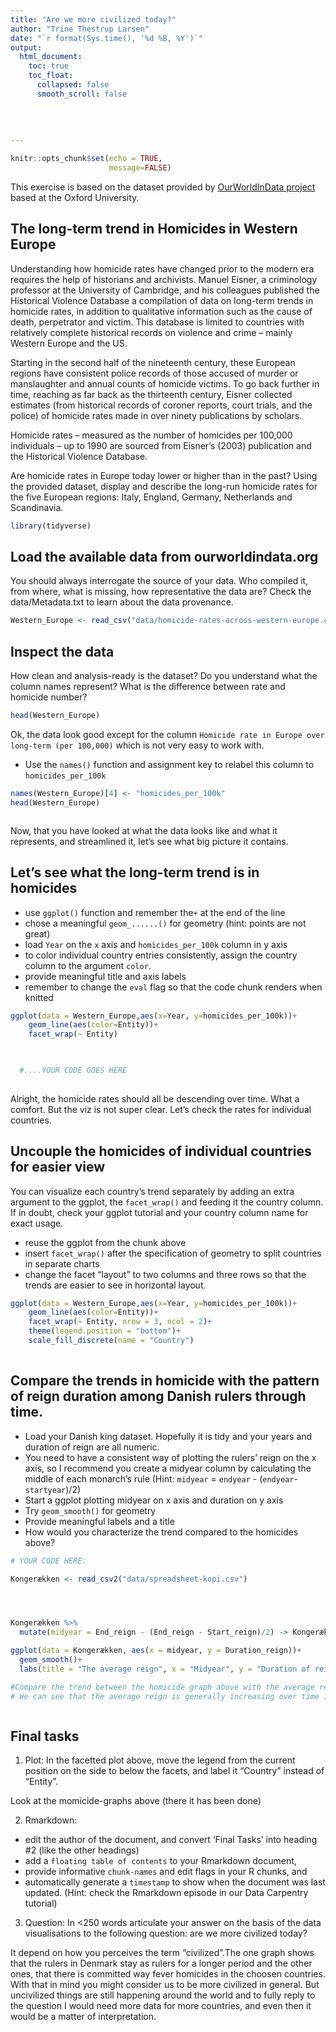 ```yaml
---
title: "Are we more civilized today?"
author: "Trine Thestrup Larsen"
date: "`r format(Sys.time(), '%d %B, %Y')`"
output: 
  html_document:
    toc: true
    toc_float:
      collapsed: false
      smooth_scroll: false
    
      
      
      
---
```


```r
knitr::opts_chunk$set(echo = TRUE,
                      message=FALSE)
```
This exercise is based on the dataset provided by [OurWorldInData project](https://ourworldindata.org/homicides) based at the Oxford University.

## The long-term trend in Homicides in Western Europe

Understanding how homicide rates have changed prior to the modern era requires the help of historians and archivists. Manuel Eisner, a criminology professor at the University of Cambridge, and his colleagues published the Historical Violence Database \href{https://cjrc.osu.edu/research/interdisciplinary/hvd}: a compilation of data on long-term trends in homicide rates, in addition to qualitative information such as the cause of death, perpetrator and victim. This database is limited to countries with relatively complete historical records on violence and crime – mainly Western Europe and the US.

Starting in the second half of the nineteenth century, these European regions have consistent police records of those accused of murder or manslaughter and annual counts of homicide victims. To go back further in time, reaching as far back as the thirteenth century, Eisner collected estimates (from historical records of coroner reports, court trials, and the police) of homicide rates made in over ninety publications by scholars.

Homicide rates – measured as the number of homicides per 100,000 individuals – up to 1990 are sourced from Eisner’s (2003) publication and the Historical Violence Database. 

Are homicide rates in Europe today lower or higher than in the past? Using the provided dataset, display and describe the long-run homicide rates for the five European regions: Italy, England, Germany, Netherlands and Scandinavia.

```r
library(tidyverse)
```

## Load the available data from ourworldindata.org

You should always interrogate the source of your data. Who compiled it, from where, what is missing, how representative the data are? Check the data/Metadata.txt to learn about the data provenance.

```r
Western_Europe <- read_csv("data/homicide-rates-across-western-europe.csv")
```

## Inspect the data

How clean and analysis-ready is the dataset? Do you understand what the column names represent? What is the difference between rate and homicide number?

```r
head(Western_Europe)
```

Ok, the data look good except for the column `Homicide rate in Europe over long-term (per 100,000)` which is not very easy to work with.

- Use the `names()` function and assignment key to relabel this column to `homicides_per_100k` 

```r
names(Western_Europe)[4] <- "homicides_per_100k"
head(Western_Europe)



```



Now, that you have looked at what the data looks like and what it represents, and streamlined it, let's see what big picture it contains.

## Let's see what the long-term trend is in homicides

- use `ggplot()` function and remember the`+` at the end of the line
- chose a meaningful `geom_......()`  for geometry (hint: points are not great)
- load `Year` on the `x` axis and `homicides_per_100k` column in y axis
- to color individual country entries consistently, assign the country column to the argument `color`.
- provide meaningful title and axis labels
- remember to change the `eval` flag so that the code chunk renders when knitted 

```r
ggplot(data = Western_Europe,aes(x=Year, y=homicides_per_100k))+
    geom_line(aes(color=Entity))+
    facet_wrap(~ Entity)


  
  #....YOUR CODE GOES HERE
  
```
Alright, the homicide rates should all be descending over time. What a comfort. But the viz is not super clear. Let's check the rates for individual countries.

## Uncouple the homicides of individual countries for easier view

You can visualize each country's trend separately by adding an extra argument to the ggplot, the `facet_wrap()` and feeding it the country column. If in doubt, check your ggplot tutorial and your country column name for exact usage.

- reuse the ggplot from the chunk above
- insert `facet_wrap()` after the specification of geometry to split countries in separate charts
- change the facet "layout" to two columns and three rows so that the trends are easier to see in horizontal layout. 


```r
ggplot(data = Western_Europe,aes(x=Year, y=homicides_per_100k))+
    geom_line(aes(color=Entity))+
    facet_wrap(~ Entity, nrow = 3, ncol = 2)+
    theme(legend.position = "bottom")+
    scale_fill_discrete(name = "Country")
  

```

## Compare the trends in homicide with the pattern of reign duration among Danish rulers through time.

- Load your Danish king dataset. Hopefully it is tidy and your years and duration of reign are all numeric.
- You need to have a consistent way of plotting the rulers' reign on the x axis, so I recommend you create a midyear column by calculating the middle of each monarch's rule (Hint: `midyear` = `endyear` - (`endyear`-`startyear`)/2)
- Start a ggplot plotting midyear on x axis and duration on y axis
- Try `geom_smooth()` for geometry 
- Provide meaningful labels and a title
- How would you characterize the trend compared to the homicides above?

```r
# YOUR CODE HERE:

Kongerækken <- read_csv2("data/spreadsheet-kopi.csv")





```




```r
Kongerækken %>% 
  mutate(midyear = End_reign - (End_reign - Start_reign)/2) -> Kongerækken


```
```r

ggplot(data = Kongerækken, aes(x = midyear, y = Duration_reign))+
  geom_smooth()+
  labs(title = "The average reign", x = "Midyear", y = "Duration of reign")

#Compare the trend between the homicide graph above with the average reign of rulers below
# We can see that the average reign is generally increasing over time it might be because of less wars and the introduction of laws. DK also became a hereditary rule in the end. Opposite the graphs of homicides are all drastically decreasing it might be fore the same reasons as in the other graph.   



```

## Final tasks

1) Plot: In the facetted plot above, move the legend from the current position on the side to below the facets, and label it "Country" instead of "Entity".

Look at the momicide-graphs above (there it has been done)


2) Rmarkdown: 

  - edit the author of the document, and convert 'Final Tasks' into heading #2 (like the other headings) 
  - add a `floating table of contents` to your Rmarkdown document, 
  - provide informative `chunk-names` and edit flags in your R chunks, and
  - automatically generate a `timestamp` to show when the document was last updated. (Hint: check the Rmarkdown episode in our Data Carpentry tutorial)

3) Question: In <250 words articulate your answer on the basis of the data visualisations to the following question: are we more civilized today?

It depend on how you perceives the term "civilized".The one graph shows that the rulers in Denmark stay as rulers for a longer period and the other ones, that there is committed way fever homicides in the choosen countries. With that in mind you might consider us to be more civilized in general. But uncivilized things are still happening around the world and to fully reply to the question I would need more data for more countries, and even then it would be a matter of interpretation. 





